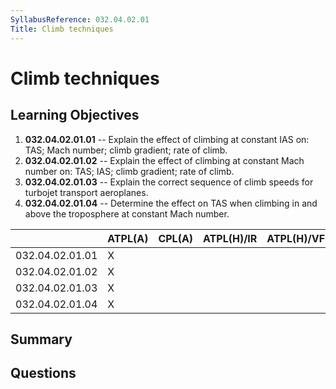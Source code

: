 ```yaml
---
SyllabusReference: 032.04.02.01
Title: Climb techniques
---
```


# Climb techniques

## Learning Objectives

1.  **032.04.02.01.01** -- Explain the effect of climbing at constant IAS on:
    TAS; Mach number; climb gradient; rate of climb.
2.  **032.04.02.01.02** -- Explain the effect of climbing at constant Mach number
    on: TAS; IAS; climb gradient; rate of climb.
3.  **032.04.02.01.03** -- Explain the correct sequence of climb speeds for
    turbojet transport aeroplanes.
4.  **032.04.02.01.04** -- Determine the effect on TAS when climbing in and above
    the troposphere at constant Mach number.

|                 | ATPL(A) | CPL(A) | ATPL(H)/IR | ATPL(H)/VFR | CPL(H) | IR | CBIR(A) |
| --------------- | ------- | ------ | ---------- | ----------- | ------ | -- | ------- |
| 032.04.02.01.01 | X       |        |            |             |        |    |         |
| 032.04.02.01.02 | X       |        |            |             |        |    |         |
| 032.04.02.01.03 | X       |        |            |             |        |    |         |
| 032.04.02.01.04 | X       |        |            |             |        |    |         |

## Summary

## Questions

